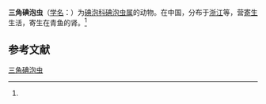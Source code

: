 {{Speciesbox
| name = 三角碘泡虫
| status = 
| status_system = 
| image = 
| genus = Myxobolus
| species = triangulum
| authority = (Chen et Ma, 1998)<ref name='id9469'>{{cite web| url =http://www.bioinfo.cn/db05/BjdwSpecies.php?action=view&id=9469| title =三角碘泡虫| work =《中国动物物种编目数据库》| publisher =中国科学院微生物研究所| author =中国科学院动物研究所| accessdate =2009-04-16| deadurl =yes| archiveurl =https://web.archive.org/web/20160305061334/http://www.bioinfo.cn/db05/BjdwSpecies.php?action=view&id=9469| archivedate =2016-03-05}}</ref>
}}

'''三角碘泡虫'''（[[学名|学名]]：{{lang|la|''Myxobolus triangulum''}}）为[[碘泡科|碘泡科]][[碘泡虫属|碘泡虫属]]的动物。在中国，分布于[[浙江|浙江]]等，营[[寄生|寄生]]生活，寄生在青鱼的肾。<ref name='id9469'/>

== 参考文献 ==
{{reflist}}

{{Wikispecies|Myxobolus triangulum}}

[[Category:碘泡虫属|三角碘泡虫]]


{{Cnidarian-stub}}
